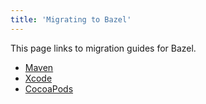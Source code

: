 ```yaml
---
title: 'Migrating to Bazel'
---
```


This page links to migration guides for Bazel.

*  [Maven](/versions/8.3.0/migrate/maven)
*  [Xcode](/versions/8.3.0/migrate/xcode)
*  [CocoaPods](/versions/8.3.0/migrate/cocoapods)
